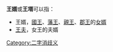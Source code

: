 
'''王婿'''或'''王壻'''可以指：
* 王婿，[[國王|國王]]、[[藩王|藩王]]、[[親王|親王]]、[[郡王|郡王]]的[[女婿|女婿]]
* [[王夫|王夫]]，女王的夫婿
{{disambig}}

[[Category:二字消歧义|Category:二字消歧义]]